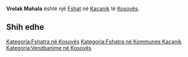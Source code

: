 {{Fshat në Kosovës
 | Emri                = Vrelak Mahala
| srp_N_name = Vrelak Mahala
| srp_N_FULL_NAME_RO = Vrelak Mahala
| srp_N_FULL_NAME_ND_RO = Vrelak Mahala
| srp_N_SORT_NAME_RG = VRELAKMAHALA
| srp_N_FULL_NAME_RG = Vrelak Mahala
| srp_N_FULL_NAME_ND_RG = Vrelak Mahala

 | Emri (Rasa dhanore) = 
 | Figura              = 
 | Shteti              = Kosovo
 | Komuna              = Kaçanik
 | Kodi postar         = 
 | Sipërfaqja          = 

 | Popullsia           = 

 | Regj. i popullsisë  = 
 | Dend. e popullsisë  = 
 | Faqja zyrtare       = 
 <!--- Koordinatat ----> 
 | Gjerësia            = 42.627778
 | Gjatësia            = 20.833889
 | Lartësia            = 
}}
'''Vrelak Mahala''' është një [[Fshat]] në [[Kaçanik]] të [[Kosovës]].

<!-- == Gjeografia == -->
<!-- == Historia == -->
<!-- == Demografia == -->
== Shih edhe ==
{{Komuna Kaçanik}}
{{Kosovo-Administrata-Cung}}

[[Kategoria:Fshatra në Kosovës]]
[[Kategoria:Fshatra në Kommunes Kaçanik]]
[[Kategoria:Vendbanime në Kosovës]]